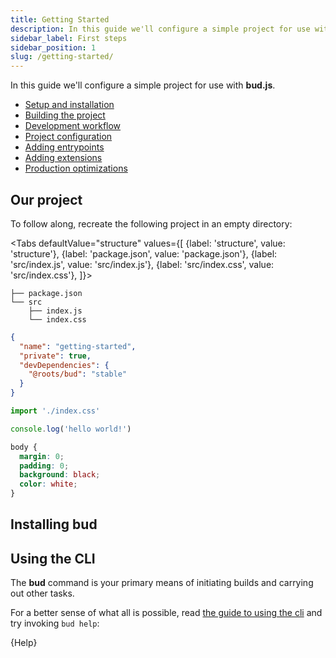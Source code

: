 ```yaml
---
title: Getting Started
description: In this guide we'll configure a simple project for use with bud.js.
sidebar_label: First steps
sidebar_position: 1
slug: /getting-started/
---
```



In this guide we'll configure a simple project for use with **bud.js**.

- [Setup and installation](/guides/getting-started)
- [Building the project](/guides/getting-started/building)
- [Development workflow](/guides/getting-started/developing)
- [Project configuration](/guides/getting-started/config)
- [Adding entrypoints](/guides/getting-started/entrypoints)
- [Adding extensions](/guides/getting-started/extending)
- [Production optimizations](/guides/getting-started/optimizing)

## Our project

To follow along, recreate the following project in an empty directory:

<Tabs
  defaultValue="structure"
  values={[
    {label: 'structure', value: 'structure'},
    {label: 'package.json', value: 'package.json'},
    {label: 'src/index.js', value: 'src/index.js'},
    {label: 'src/index.css', value: 'src/index.css'},
  ]}>

  <TabItem value="structure">

```shell title='$ tree -I node_modules'
├── package.json
└── src
    ├── index.js
    └── index.css
```

  </TabItem>
  <TabItem value="package.json">

```json title='package.json'
{
  "name": "getting-started",
  "private": true,
  "devDependencies": {
    "@roots/bud": "stable"
  }
}
```

  </TabItem>
  <TabItem value="src/index.js">

```js title='src/index.js'
import './index.css'

console.log('hello world!')
```

  </TabItem>
  <TabItem value="src/index.css">

```css title='src/index.css'
body {
  margin: 0;
  padding: 0;
  background: black;
  color: white;
}
```

  </TabItem>
</Tabs>

## Installing bud

<Installation />

## Using the CLI

The **bud** command is your primary means of initiating builds and carrying out other tasks.

For a better sense of what all is possible, read [the guide to using the cli](/guides/bud-cli/introduction) and try invoking `bud help`:

<CodeBlock title="$ yarn bud --help">{Help}</CodeBlock>
